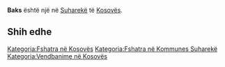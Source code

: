 {{Fshat në 
 | Emri                = Baks
 | EmriAlt                = 
 | NAME_SHORT_FORM=      
 | NAME_GENERIC=      
 | NAME_SORT_NAME_RO=      BAKS
 | FULL_NAME_RO = Baks
 | FULL_NAME_ND_RO=Baks
 | SORT_NAME_RG=BAKS
 | FULL_NAME_RG=Baks
 | FULL_NAME_ND_RG=Baks
 | SRP_NAME_SHORT_FORM=      
 | SRP_NAME_GENERIC=      
 | SRP_NAME_SORT_NAME_RO=      
 | SRP_FULL_NAME_RO = 
 | SRP_FULL_NAME_ND_RO=
 | SRP_SORT_NAME_RG=
 | SRP_FULL_NAME_RG=
 | SRP_FULL_NAME_ND_RG=
 | Emri (Rasa dhanore) = 
 | Figura              = 
 | Shteti              = Kosovo
 | Komuna              = Suharekë
 | Kodi postar         = 
 | Sipërfaqja          = 

 | Popullsia           = 

 | Regj. i popullsisë  = 
 | Dend. e popullsisë  = 
 | Faqja zyrtare       = 
 <!--- Koordinatat ----> 
 | Gjerësia            = 42.719167
 | Gjatësia            = 20.876667
 | Lartësia            = 
}}
'''Baks''' është një [[]] në [[Suharekë]] të [[Kosovës]].

<!-- == Gjeografia == -->
<!-- == Historia == -->
<!-- == Demografia == -->
== Shih edhe ==
{{Komuna Suharekë}}
{{Kosovo-Administrata-Cung}}

[[Kategoria:Fshatra në Kosovës]]
[[Kategoria:Fshatra në Kommunes Suharekë]]
[[Kategoria:Vendbanime në Kosovës]]